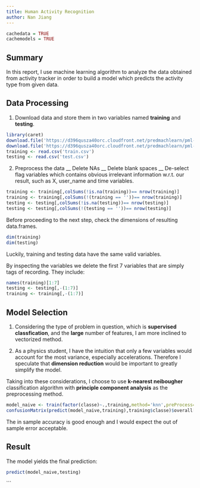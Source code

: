 ```yaml
---
title: Human Activity Recognition
author: Nan Jiang
---
```

```r
cachedata = TRUE
cachemodels = TRUE
```

## Summary
In this report, I use machine learning algorithm to analyze the data obtained from activity tracker in order to build a model which predicts the activity type from given data.

## Data Processing

1. Download data and store them in two variables named **training** and **testing**.
```r
library(caret)
download.file('https://d396qusza40orc.cloudfront.net/predmachlearn/pml-training.csv','train.csv')
download.file('https://d396qusza40orc.cloudfront.net/predmachlearn/pml-testing.csv','test.csv')
training <- read.csv('train.csv')
testing <- read.csv('test.csv')
```
2. Preprocess the data
        __ Delete NAs 
        __ Delete blank spaces 
        __ De-select flag variables which contains obvious irrelevant information w.r.t. our result, such as X, user_name and time variables.
```r
training <- training[,colSums(!is.na(training))== nrow(training)]
training <- training[,colSums(!(training == ''))== nrow(training)]
testing <- testing[,colSums(!is.na(testing))== nrow(testing)]
testing <- testing[,colSums(!(testing == ''))== nrow(testing)]
```
Before proceeding to the next step, check the dimensions of resulting data.frames. 
```r
dim(training)
dim(testing)
```
Luckily, training and testing data have the same valid variables.

By inspecting the variables we delete the first 7 variables that are simply tags of recording. They include:
```r
names(training)[1:7]
testing <- testing[,-(1:7)]
training <- training[,-(1:7)]
```

## Model Selection

1. Considering the type of problem in question, which is **supervised classfication**, and the **large** number of features, I am more inclined to vectorized method.

2. As a physics student, I have the intuition that only a few variables would account for the most variance, especially accelerations. Therefore I speculate that **dimension reduction** would be important to greatly simplify the model.

Taking into these considerations, I choose to use **k-nearest neibougher** classification algorithm with **principle component analysis** as the preprocessing method.
```r
model_naive <- train(factor(classe)~.,training,method='knn',preProcess=c('center','scale','pca'))
confusionMatrix(predict(model_naive,training),training$classe)$overall['Accuracy']
```
The in sample accuracy is good enough and I would expect the out of sample error acceptable.

## Result
The model yields the final prediction:
```r
predict(model_naive,testing)
```






```